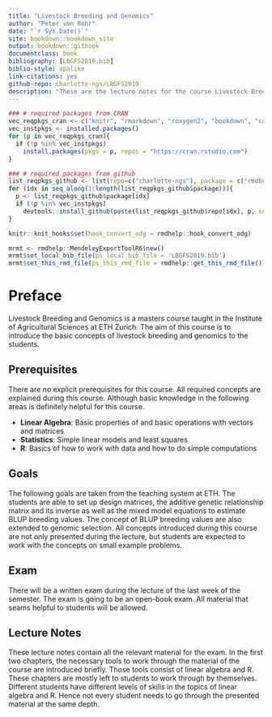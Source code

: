 ```yaml
--- 
title: "Livestock Breeding and Genomics"
author: "Peter von Rohr"
date: "`r Sys.Date()`"
site: bookdown::bookdown_site
output: bookdown::gitbook
documentclass: book
bibliography: [LBGFS2019.bib]
biblio-style: apalike
link-citations: yes
github-repo: charlotte-ngs/LBGFS2019
description: "These are the lecture notes for the course Livestock Breeding and Genomics. This course is taught during the fall semester 2019 at ETH Zurich."
---
```


```r
### # required packages from CRAN
vec_reqpkgs_cran <- c("knitr", "rmarkdown", "roxygen2", "bookdown", "caTools", "citr", "devtools", "kableExtra")
vec_instpkgs <- installed.packages()
for (p in vec_reqpkgs_cran){
  if (!p %in% vec_instpkgs)
    install.packages(pkgs = p, repos = "https://cran.rstudio.com")
}

### # required packages from github
list_reqpkgs_github <- list(repo=c("charlotte-ngs"), package = c("rmdhelp"))
for (idx in seq_along(1:length(list_reqpkgs_github$package))){
  p <- list_reqpkgs_github$package[idx]
  if (!p %in% vec_instpkgs)
    devtools::install_github(paste(list_reqpkgs_github$repo[idx], p, sep = "/"))
}
```

```r
knitr::knit_hooks$set(hook_convert_odg = rmdhelp::hook_convert_odg)
```


```r
mrmt <- rmdhelp::MendeleyExportToolR6$new()
mrmt$set_local_bib_file(ps_local_bib_file = 'LBGFS2019.bib')
mrmt$set_this_rmd_file(ps_this_rmd_file = rmdhelp::get_this_rmd_file())
```

# Preface {-}
Livestock Breeding and Genomics is a masters course taught in the Institute of Agricultural Sciences at ETH Zurich. The aim of this course is to introduce the basic concepts of livestock breeding and genomics to the students. 

## Prerequisites {-}
There are no explicit prerequisites for this course. All required concepts are explained during this course. Although basic knowledge in the following areas is definitely helpful for this course. 

* __Linear Algebra__: Basic properties of and basic operations with vectors and matrices
* __Statistics__: Simple linear models and least squares
* __R__: Basics of how to work with data and how to do simple computations 

## Goals {-}
The following goals are taken from the teaching system at ETH. The students are able to set up design matrices, the additive genetic relationship matrix and its inverse as well as the mixed model equations to estimate BLUP breeding values. The concept of BLUP breeding values are also extended to genomic selection. All concepts introduced during this course are not only presented during the lecture, but students are expected to work with the concepts on small example problems.

## Exam {-}
There will be a written exam during the lecture of the last week of the semester. The exam is going to be an open-book exam. All material that seams helpful to students will be allowed. 

## Lecture Notes {-}
These lecture notes contain all the relevant material for the exam. In the first two chapters, the necessary tools to work through the material of the course are introduced briefly. Those tools consist of linear algebra and R. These chapters are mostly left to students to work through by themselves. Different students have different levels of skills in the topics of linear algebra and R. Hence not every student needs to go through the presented material at the same depth. 
